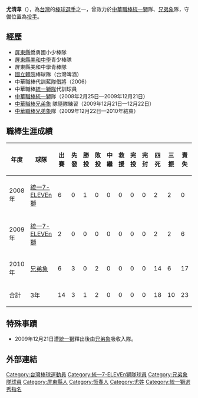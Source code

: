 {{Infobox CPBL player|
bgcolor1=|
bgcolor2=|
textcolor1=|
textcolor2=|
name=尤清韋|
width=250|
position=投手|
team=|
number=|
bats=右|
throws=右|
birthdate={{birth_date_and_age|1983|12|29|mf=y}}|
birthplace=[[台灣|台灣]][[屏東縣|屏東縣]][[恆春鎮|恆春鎮]]|
debutdate=4月11日|
debutyear=2008年|
debutteam=統一獅|
statyear=2010年12月31日|
stat1label=勝投－敗投|
stat1value=1－2|
stat2label=三振－四死|
stat2value=10－18|
stat3label=防禦率|
stat3value=6.61|
teams=<nowiki></nowiki>
*[[統一獅|統一獅]]（2008年—2009年）
*[[兄弟象|兄弟象]]（2010年）
}}
'''尤清韋'''（{{bd|1983年|12月29日}}），為[[台灣|台灣]]的[[棒球|棒球]][[選手|選手]]之一，曾效力於[[中華職棒|中華職棒]][[統一獅|統一獅]]隊、[[兄弟象|兄弟象]]隊，守備位置為[[投手|投手]]。
==經歷==
*[[屏東縣|屏東縣]]僑勇國小少棒隊
*[[屏東縣私立美和高級中學|屏東縣美和中學]]青少棒隊
*屏東縣美和中學青棒隊
*[[國立體育大學|國立體院]]棒球隊（台灣啤酒）
*中華職棒代訓藍隊借將（2006）
*中華職棒[[統一獅隊|統一獅隊]]代訓球員
*[[中華職棒|中華職棒]][[統一獅|統一獅]]隊（2008年2月25日—2009年12月21日）
*[[中華職棒|中華職棒]][[兄弟象|兄弟象]] 隊隨隊練習（2009年12月21日—12月22日）
*[[中華職棒|中華職棒]][[兄弟象|兄弟象]]隊（2009年12月22日—2010年結束）
==職棒生涯成績==
{|border=1 width="800px"
|- align="center"
!年度||球隊||出賽||先發||勝投||敗投||中繼||救援||完投||完封||四死||三振||責失||投球局數||自責分率||被上壘率
|- align=center
|2008年||[[統一7-ELEVEn獅|統一7-ELEVEn獅]]||6||0||1||0||0||0||0||0||2||2||0||7.2||0.00||0.78
|- align=center
|2009年||[[統一7-ELEVEn獅|統一7-ELEVEn獅]]||2||0||0||0||0||0||0||0||2||2||6||4.0||13.50||2.00
|- align=center
|2010年||[[兄弟象|兄弟象]]||6||3||0||2||0||0||0||0||14||6||17||19.2||7.78||1.98
|- align=center style="color:black; background-color:yellow" align=middle
!合計!!3年!!14||3||1||2||0||0||0||0||18||10||23||31.1||6.61||1.69
|}

==特殊事蹟==
*2009年12月21日遭[[統一獅|統一獅]]釋出後由[[兄弟象|兄弟象]]吸收入隊。
==外部連結==
{{台灣棒球維基館|尤清韋}}
{{中華職棒球員資料|id=R115|name=尤清韋}}
{{棒球選手小作品}}
[[Category:台灣棒球運動員|Category:台灣棒球運動員]]
[[Category:統一7-ELEVEn獅隊球員|Category:統一7-ELEVEn獅隊球員]]
[[Category:兄弟象隊球員|Category:兄弟象隊球員]]
[[Category:屏東縣人|Category:屏東縣人]]
[[Category:恆春人|Category:恆春人]]
[[Category:尤姓|Category:尤姓]]
[[Category:統一獅選秀指名|Category:統一獅選秀指名]]